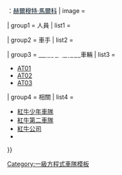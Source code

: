 {{Navbox
| name       = 艾法托利車隊
| title      = {{flagicon|Italy}} [[艾法托利車隊|{{color|#FFFFFF|艾法托利車隊}}]]
| state      = {{{state|autocollapse}}}
| bodyclass  = hlist

| titlestyle = background:#011321; color:#FFFFFF; 
| groupstyle = background:#011321; color:#FFFFFF; 
| abovestyle = background:#FFFFFF; color:#011321;
| belowstyle = 

| above      = <span class="nowrap">;創辦人：[[迪特里希·馬特希茨|<span style="color:#011321">迪特里希·馬特希茨</span>]]{{·w}}{{nobold|[[紅牛公司|<span style="color:#011321">紅牛公司</span>]]顧問}}：[[赫爾穆特·馬爾科|<span style="color:#011321">赫爾穆特·馬爾科</span>]]</span>
| image      =

| group1     = 人員
| list1      = {{Navbox|subgroup
| groupstyle = background:#011321; color:#FFFFFF; {{box-shadow border|a|red|1px}}
| groupwidth = 9em
| group1 = 現任
| list1  =
* [[弗朗茨·托斯特]]
}}

| group2     = 車手
| list2      = {{Navbox|subgroup
| groupstyle = background:#011321; color:#FFFFFF; {{box-shadow border|a|red|1px}}
| groupwidth = 9em
| group1 = 正式
| list1  =
* 10. {{flagicon|FRA}} [[皮埃爾·蓋斯利]]
* 22. {{flagicon|Japan}} [[角田裕毅]]

| group2 = 測試及儲備
| list2  = 
* {{flagicon|NZL}} [[利亞姆·勞森]]

| group3 = 前任
| list3  = 
* {{flagicon|RUS}} [[丹尼尔·科维亚特]]
}}

| group3     = [[一級方程式賽車|<span style="color:#FFFFFF">一級方程式賽車</span>]]車輛
| list3      =
* [[艾法托利AT01|AT01]]
* [[艾法托利AT02|AT02]]
* [[艾法托利AT03|AT03]]

| group4     = 相關
| list4      =
* [[紅牛少年車隊]]
* [[紅牛第二車隊]]
* [[紅牛公司]]
* {{le|AlphaTauri|AlphaTauri (fashion brand)}}

}}<noinclude>
{{collapsible option}}

[[Category:一級方程式車隊模板]]

</noinclude>